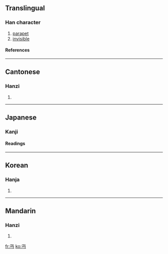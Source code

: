 ==Translingual==
===Han character===
{{Han char|rad=一|as=03|sn=4|four=1072<sub>7</sub>|canj=一中女尸 (MLVS)}}
# [[parapet]]
# [[invisible]]
====References====
{{Han ref|kx=0077.020|dkj=00021|dj=0154.020|hdz=10011.050|uh=4E0F|ud=19983|bh=C94D|bd=51533}}
----
==Cantonese==
===Hanzi===
{{yue-hanzi|jyut=|y=min5}}
# {{defn|Cantonese}}
----
==Japanese==
===Kanji===
{{ja-kanji|grade=|rs=一03}}
====Readings====
{{ja-readings|on=[[べん]] (ben), [[めん]] (men)|kun=[[みえぬ]] (mienu)}}
----
==Korean==
===Hanja===
{{ko-hanja|hangeul=[[면]]|rv=myeon|mr=myŏn}}
# {{defn|Korean}}
----
==Mandarin==
===Hanzi===
{{cmn-hanzi|pin=jū (ju1), miǎn (mian3)|wg=chü<sup>1</sup>, mien<sup>3</sup>|y=}}
# {{defn|Mandarin}}

[[fr:丏]]
[[ko:丏]]